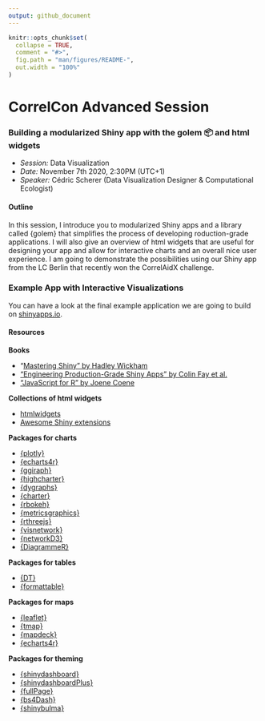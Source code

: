 ```yaml
---
output: github_document
---
```


<!-- README.md is generated from README.Rmd. Please edit that file -->

```r
knitr::opts_chunk$set(
  collapse = TRUE,
  comment = "#>",
  fig.path = "man/figures/README-",
  out.width = "100%"
)
```

# CorrelCon Advanced Session

### Building a modularized Shiny app with the golem 📦 and html widgets

* *Session:* Data Visualization  
* *Date:* November 7th 2020, 2:30PM (UTC+1)  
* *Speaker:* Cédric Scherer (Data Visualization Designer & Computational Ecologist)


#### Outline

In this session, I introduce you to modularized Shiny apps and a library called {golem} that simplifies the process of developing roduction-grade applications. I will also give an overview of html widgets that are useful for designing your app and allow for interactive charts and an overall nice user experience. I am going to demonstrate the possibilities using our Shiny app from the LC Berlin that recently won the CorrelAidX challenge.  


### Example App with Interactive Visualizations

You can have a look at the final example application we are going to build on [shinyapps.io](https://cedric-scherer.shinyapps.io/correlcon2020_golem_html_widgets/).


#### Resources

**Books**

* "[Mastering Shiny" by Hadley Wickham](mastering-shiny.org)
* ["Engineering Production-Grade Shiny Apps" by Colin Fay et al.](engineering-shiny.org)
* ["JavaScript for R" by Joene Coene](javascript-for-r.com)

**Collections of html widgets**

* [htmlwidgets](gallery.htmlwidgets.org)
* [Awesome Shiny extensions](nanxstats/awesome-shiny-extensions)

**Packages for charts**

* [{plotly}](plot.ly/r)
* [{echarts4r}](echarts4r.john-coene.com)
* [{ggiraph}](davidgohel.github.io/ggiraph)
* [{highcharter}](jkunst.com/highcharter)
* [{dygraphs}](rstudio.github.io/dygraphs)
* [{charter}](github.com/johncoene/charter)
* [{rbokeh}](hafen.github.io/rbokeh)
* [{metricsgraphics}](hrbrmstr.github.io/metricsgraphics)
* [{rthreejs}](github.com/bwlewis/rthreejs)
* [{visnetwork}](dataknowledge.github.io/visNetwork)
* [{networkD3}](christophergandrud.github.io/networkD3/)
* [{DiagrammeR}](rich-iannone.github.io/DiagrammeR)

**Packages for tables**

* [{DT}](rstudio.github.io/DT)
* [{formattable}](renkun-ken.github.io/formattable)

**Packages for maps**

* [{leaflet}](rstudio.github.io/leaflet)
* [{tmap}](github.com/mtennekes/tmap)
* [{mapdeck}](symbolixau.github.io/mapdeck)
* [{echarts4r}](echarts4r.john-coene.com)

**Packages for theming**

* [{shinydashboard}](rstudio.github.io/shinydashboard/)
* [{shinydashboardPlus}](rinterface.github.io/shinydashboardPlus)
* [{fullPage}](rinterface.github.io/fullPage)
* [{bs4Dash}](rinterface.github.io/bs4Dash)
* [{shinybulma}](rinterface.github.io/shinybulma)
